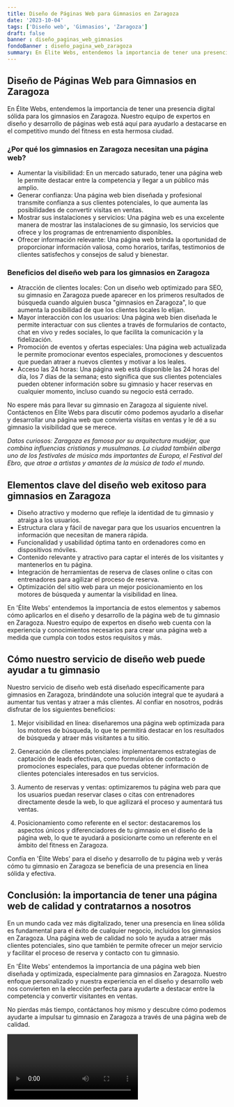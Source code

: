 ```yaml
---
title: Diseño de Páginas Web para Gimnasios en Zaragoza
date: '2023-10-04'
tags: ['Diseño web', 'Gimnasios', 'Zaragoza']
draft: false
banner : diseño_paginas_web_gimnasios
fondoBanner : diseño_pagina_web_zaragoza
summary: En Élite Webs, entendemos la importancia de tener una presencia digital sólida para los gimnasios en Zaragoza. Nuestro equipo de expertos en diseño y desarrollo de páginas web está aquí para ayudarlo a destacarse en el competitivo mundo del fitness en esta hermosa ciudad.
---
```


## Diseño de Páginas Web para Gimnasios en Zaragoza

En Élite Webs, entendemos la importancia de tener una presencia digital sólida para los gimnasios en Zaragoza. Nuestro equipo de expertos en diseño y desarrollo de páginas web está aquí para ayudarlo a destacarse en el competitivo mundo del fitness en esta hermosa ciudad.

### ¿Por qué los gimnasios en Zaragoza necesitan una página web?

- Aumentar la visibilidad: En un mercado saturado, tener una página web le permite destacar entre la competencia y llegar a un público más amplio.
- Generar confianza: Una página web bien diseñada y profesional transmite confianza a sus clientes potenciales, lo que aumenta las posibilidades de convertir visitas en ventas.
- Mostrar sus instalaciones y servicios: Una página web es una excelente manera de mostrar las instalaciones de su gimnasio, los servicios que ofrece y los programas de entrenamiento disponibles.
- Ofrecer información relevante: Una página web brinda la oportunidad de proporcionar información valiosa, como horarios, tarifas, testimonios de clientes satisfechos y consejos de salud y bienestar.

### Beneficios del diseño web para los gimnasios en Zaragoza

- Atracción de clientes locales: Con un diseño web optimizado para SEO, su gimnasio en Zaragoza puede aparecer en los primeros resultados de búsqueda cuando alguien busca "gimnasios en Zaragoza", lo que aumenta la posibilidad de que los clientes locales lo elijan.
- Mayor interacción con los usuarios: Una página web bien diseñada le permite interactuar con sus clientes a través de formularios de contacto, chat en vivo y redes sociales, lo que facilita la comunicación y la fidelización.
- Promoción de eventos y ofertas especiales: Una página web actualizada le permite promocionar eventos especiales, promociones y descuentos que puedan atraer a nuevos clientes y motivar a los leales.
- Acceso las 24 horas: Una página web está disponible las 24 horas del día, los 7 días de la semana; esto significa que sus clientes potenciales pueden obtener información sobre su gimnasio y hacer reservas en cualquier momento, incluso cuando su negocio está cerrado.

No espere más para llevar su gimnasio en Zaragoza al siguiente nivel. Contáctenos en Élite Webs para discutir cómo podemos ayudarlo a diseñar y desarrollar una página web que convierta visitas en ventas y le dé a su gimnasio la visibilidad que se merece.

*Datos curiosos: Zaragoza es famosa por su arquitectura mudéjar, que combina influencias cristianas y musulmanas. La ciudad también alberga uno de los festivales de música más importantes de Europa, el Festival del Ebro, que atrae a artistas y amantes de la música de todo el mundo.*

<GifSeo />

<Cta />

## Elementos clave del diseño web exitoso para gimnasios en Zaragoza

- Diseño atractivo y moderno que refleje la identidad de tu gimnasio y atraiga a los usuarios.
- Estructura clara y fácil de navegar para que los usuarios encuentren la información que necesitan de manera rápida.
- Funcionalidad y usabilidad óptima tanto en ordenadores como en dispositivos móviles.
- Contenido relevante y atractivo para captar el interés de los visitantes y mantenerlos en tu página.
- Integración de herramientas de reserva de clases online o citas con entrenadores para agilizar el proceso de reserva.
- Optimización del sitio web para un mejor posicionamiento en los motores de búsqueda y aumentar la visibilidad en línea.

En 'Élite Webs' entendemos la importancia de estos elementos y sabemos cómo aplicarlos en el diseño y desarrollo de la página web de tu gimnasio en Zaragoza. Nuestro equipo de expertos en diseño web cuenta con la experiencia y conocimientos necesarios para crear una página web a medida que cumpla con todos estos requisitos y más.

## Cómo nuestro servicio de diseño web puede ayudar a tu gimnasio

Nuestro servicio de diseño web está diseñado específicamente para gimnasios en Zaragoza, brindándote una solución integral que te ayudará a aumentar tus ventas y atraer a más clientes. Al confiar en nosotros, podrás disfrutar de los siguientes beneficios:

1. Mejor visibilidad en línea: diseñaremos una página web optimizada para los motores de búsqueda, lo que te permitirá destacar en los resultados de búsqueda y atraer más visitantes a tu sitio.

2. Generación de clientes potenciales: implementaremos estrategias de captación de leads efectivas, como formularios de contacto o promociones especiales, para que puedas obtener información de clientes potenciales interesados en tus servicios.

3. Aumento de reservas y ventas: optimizaremos tu página web para que los usuarios puedan reservar clases o citas con entrenadores directamente desde la web, lo que agilizará el proceso y aumentará tus ventas.

4. Posicionamiento como referente en el sector: destacaremos los aspectos únicos y diferenciadores de tu gimnasio en el diseño de la página web, lo que te ayudará a posicionarte como un referente en el ámbito del fitness en Zaragoza.

Confía en 'Élite Webs' para el diseño y desarrollo de tu página web y verás cómo tu gimnasio en Zaragoza se beneficia de una presencia en línea sólida y efectiva.

## Conclusión: la importancia de tener una página web de calidad y contratarnos a nosotros

En un mundo cada vez más digitalizado, tener una presencia en línea sólida es fundamental para el éxito de cualquier negocio, incluidos los gimnasios en Zaragoza. Una página web de calidad no solo te ayuda a atraer más clientes potenciales, sino que también te permite ofrecer un mejor servicio y facilitar el proceso de reserva y contacto con tu gimnasio.

En 'Élite Webs' entendemos la importancia de una página web bien diseñada y optimizada, especialmente para gimnasios en Zaragoza. Nuestro enfoque personalizado y nuestra experiencia en el diseño y desarrollo web nos convierten en la elección perfecta para ayudarte a destacar entre la competencia y convertir visitantes en ventas.

No pierdas más tiempo, contáctanos hoy mismo y descubre cómo podemos ayudarte a impulsar tu gimnasio en Zaragoza a través de una página web de calidad.

<Video />

<CtaBot job='Gimnasios' city='Zaragoza'/>

<Gmaps query='Zaragoza+españa+maps' />
